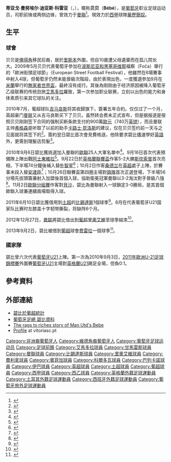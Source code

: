 {{noteTA|G1=英超|G2=MUFC|G3=Football|G4=uefa|G5=laliga|G6=葡超|G7=FAcup
|T=zh-hans:贝贝 (足球运动员); zh-hk:碧比 (足球運動員);
|1=zh-hans:贝贝; zh-hk:碧比;
|2=zh-hans:蒂亚戈·曼努埃尔·迪亚斯·科雷亚; zh-hk:泰亞高·曼奴·戴亞斯·哥利亞;
|3=zh-hans:费雷拉; zh-hk:費利拿;
}}
{{Infobox football biography
| name           = 贝贝<br />''Bébé''
| image          = Tiago Manuel Dias Correia.JPG
| image_size     = 230
| caption             = 
| fullname       = Tiago Manuel Dias Correia<ref name="B-profile">{{cite web |url=http://www.bjk.com.tr/en/player/6/tiago_manuel_dias_correia.html |title=Tiago Manuel Dias Correia - Beşiktaş J.K. Official Web Site |publisher=Beşiktaş J.K. |accessdate=24 March 2012 |archive-date=2012-07-04 |archive-url=https://web.archive.org/web/20120704031845/http://www.bjk.com.tr/en/player/6/tiago_manuel_dias_correia.html |dead-url=no }}</ref><ref>{{cite web |url=http://www.premierleague.com/content/dam/premierleague/site-content/News/publications/squad-lists/squad-lists-february-2012.pdf |title=Premier League clubs submit squad lists |work=PremierLeague.com |publisher=Premier League |page=24 |format=PDF |date=2 February 2012 |accessdate=2 February 2012 |deadurl=yes |archiveurl=https://web.archive.org/web/20120227041058/http://www.premierleague.com/content/dam/premierleague/site-content/News/publications/squad-lists/squad-lists-february-2012.pdf |archivedate=2012-02-27 |df= }}</ref>
| birth_date     = {{Birth date and age|1990|7|12|df=y}}
| birth_place    = 葡萄牙[[阿瓜尔瓦-卡森|阿瓜尔瓦-卡森]]
| height         = {{Height|m=1.90|precision=0}}<ref name="B-profile"/><ref>{{cite web |url=http://www.premierleague.com/en-gb/players/profile.overview.html/tiago-bebe |title=Player Profile - Tiago Bebe |work=premierleague.com |publisher=Premier League |accessdate=24 March 2012 |archive-date=2012-12-27 |archive-url=https://web.archive.org/web/20121227083726/http://www.premierleague.com/en-gb/players/profile.overview.html/tiago-bebe |dead-url=no }}</ref>
| position            = 前锋/边锋
| currentclub    = [[巴列卡诺闪电|華歷簡奴]]
| clubnumber     = 10
| youthyears1    = 2001–2008 |youthclubs1 = 蘆裡
| youthyears2    = 2008–2009 |youthclubs2 = [[艾馬多拉足球會|艾馬多拉]]
| years1         = 2009–2010 |clubs1 = [[艾馬多拉足球會|艾馬多拉]] |caps1 = 26 |goals1 = 4
| years2         = 2010      |clubs2 = [[維多利亞體育會|甘馬雷斯]] |caps2 = 0 |goals2 = 0
| years3         = 2010–2014 |clubs3 = [[曼徹斯特聯足球俱樂部|曼聯]] |caps3 = 2 |goals3 = 0
| years4         = 2011–2012 |clubs4 = → [[贝西克塔斯体操俱乐部|贝西克塔斯]] (租借) |caps4 = 4 |goals4 = 0
| years5         = 2013      |clubs5 = → [[里奧艾維足球俱樂部|里奧艾維]] (租借) |caps5 = 17 |goals5 = 1
| years6         = 2013–2014 |clubs6 = → [[費利拿柏高斯足球會|費利拿]] (租借) |caps6 = 27 |goals6 = 12
| years7         = 2014–2016 |clubs7 = [[里斯本與本菲卡體育俱樂部|本菲卡]] |caps7 = 1 |goals7 = 0
| years8         = 2015      |clubs8 = → [[科尔多瓦足球俱乐部|科尔多瓦]] (租借) |caps8 = 18 |goals8 = 0
| years9         = 2015–2016 |clubs9 = → [[巴列卡诺闪电|巴列卡诺]] (租借) |caps9 = 34 |goals9 = 3
| years10        = 2016–2018 |clubs10 = [[埃瓦爾體育協會|埃瓦爾]] |caps10 = 31 |goals10 = 3
| years11        = 2018 |clubs11 = → [[巴列卡诺闪电|華歷簡奴]] (租借) |caps11 = 17 |goals11 = 3
| years12        = 2018– |clubs12 = [[巴列卡诺闪电|華歷簡奴]] |caps12 = 82 |goals12 = 10
| nationalyears1 = 2010–2011 |nationalteam1 = [[葡萄牙21歲以下國家足球隊|葡萄牙U21]] |nationalcaps1 = 6 |nationalgoals1 = 1
| medaltemplates      = 
| club-update         = 2022年1月23日 (日) 14:15 (UTC)
| nationalteam-update = 2013年10月29日 (二) 14:15 (UTC)
}}

'''蒂亚戈·曼努埃尔·迪亚斯·科雷亚'''（{{lang-pt|'''Tiago Manuel Dias Correia'''}}，{{bd|1990年|7月12日|||B}}），暱称'''贝贝'''（'''Bébé'''），是[[葡萄牙|葡萄牙]]职业足球运动员，司职前锋或两侧边锋，曾效力于[[曼徹斯特聯足球俱樂部|曼聯]]<ref>{{cite news |language=zh-hans |url=http://www.manunited.com.cn/NewsAndFeatures/FootballNews/2010/Aug/Reds%20agree%20deal%20for%20striker.aspx |title=曼联同意签新前锋 |publisher=[[曼徹斯特聯足球俱樂部|''manunited.com.cn'']] |date=2010-08-11 |accessdate=2010-08-13 |archive-date=2010-08-14 |archive-url=https://web.archive.org/web/20100814162824/http://www.manunited.com.cn/NewsAndFeatures/FootballNews/2010/Aug/Reds%20agree%20deal%20for%20striker.aspx |dead-url=no }}</ref>。現效力於[[西甲|西甲]]球隊[[巴列卡诺闪电|華歷簡奴]]。

== 生平 ==
=== 球會 ===
贝贝是[[佛得角|佛得角]]移民后裔，居於[[里斯本|里斯本]]外圍，但自10歲遭父母遺棄而在孤儿院长大。2009年5月贝贝代表葡萄牙參加在[[波斯尼亚和黑塞哥维那|波斯尼亚和黑塞哥维那]]福察（Foča）舉行的「歐洲街頭足球節」（European Street Football Festival），他雖然在6場賽事中射入4球，但葡萄牙仍然未能晉級次階段，由於表現出色，一度獲選參加9月在[[米蘭|米蘭]]舉行的[[無家者世界盃足球賽|無家者世界盃]]，最終沒有成行。其後為刚刚由于经济原因被降入葡萄牙乙级联赛的传统劲旅[[艾馬多拉|艾馬多拉]]羅致，第一次参加职业联赛，立刻以出色的能力和身体素质引来其它球队的关注。

2010年7月，葡超球队[[吉马良斯维多利亚|吉马良斯]]将其收歸旗下，簽署五年合約。仅仅过了一个月，英超豪门[[曼联|曼联]]又从吉马良斯买下了贝贝。虽然转会费未正式宣布，但是据报道是按照贝贝刚刚签下合同的强制买断条款支付的900萬[[歐元|歐元]]（740万[[英镑|英镑]]），而且曼联主帅[[弗格森|弗格森]]是听取了以前的助手[[卡路士·昆洛斯|卡路士·昆洛斯]]的建议，仅在贝贝签约前一天与之见面就将其签下的<ref>{{cite news |language=en |url=http://www.skysports.com/story/0,19528,12875_6307047,00.html |title=United to bring in Bebe |publisher=Sky Sports |date=2010-08-11 |accessdate=2010-08-13 |archive-date=2010-08-14 |archive-url=https://web.archive.org/web/20100814125834/http://www.skysports.com/story/0,19528,12875_6307047,00.html |dead-url=no }}</ref>。簽約翌日碧比首次會見費格遜，他除要求碧比儘速學好[[英語|英語]]外，更需到理髮店剪髮<ref>{{cite news |language=en |url=http://www.skysports.com/story/0,19528,11661_6485781,00.html |title=Bebe relishing United chance |publisher=''Sky Sports'' |date=2010-11-04 |accessdate=2010-11-04 |archive-date=2010-11-06 |archive-url=https://web.archive.org/web/20101106234518/http://www.skysports.com/story/0,19528,11661_6485781,00.html |dead-url=no }}</ref>。

2010年9月6日碧比獲挑選加入曼聯的[[2010/11賽季歐洲冠軍聯賽|歐聯]]25人大軍名單中<ref>{{cite news |language=en |url=http://www.skysports.com/story/0,19528,11095_6362251,00.html |title=Bebe makes Euro squad |publisher=Sky Sports |date=2010-09-06 |accessdate=2010-11-04 |archive-date=2010-10-09 |archive-url=https://web.archive.org/web/20101009150032/http://www.skysports.com/story/0,19528,11095_6362251,00.html |dead-url=no }}</ref>。9月16日首次代表預備隊上陣出戰[[阿士東維拉足球會|阿士東維拉]]<ref>{{cite news |language=en |url=http://www.skysports.com/story/0,19528,11095_6382507,00.html |title=Bebe bow ends in defeat |publisher=''Sky Sports'' |date=2010-09-17 |accessdate=2010-11-04 |archive-date=2016-03-08 |archive-url=https://web.archive.org/web/20160308041304/http://www.skysports.com/story/0,19528,11095_6382507,00.html |dead-url=no }}</ref>。9月22日於[[英格蘭聯賽盃|英格蘭聯賽盃]]作客5-2大勝[[斯坎索普联足球俱乐部|斯坎索普]]首次亮相，下半場74分鐘後補入替[[朴智星|朴智星]]<ref>{{cite news |language=en |url=http://news.bbc.co.uk/sport2/hi/football/league_cup/9010117.stm |title=Scunthorpe 2-5 Man Utd |publisher=[[BBC|BBC]] Sport |date=2010-09-22 |accessdate=2010-10-27 |archive-date=2010-11-14 |archive-url=https://web.archive.org/web/20101114164533/http://news.bbc.co.uk/sport2/hi/football/league_cup/9010117.stm |dead-url=no }}</ref>；10月2日作客[[桑德兰足球俱乐部|桑德兰]]在[[英超|英超]]處子上陣，於賽事末段入替[[安德森·路易斯·迪·阿布努·奧利維拉|安達臣]]<ref>{{cite news |language=en |url=http://news.bbc.co.uk/sport2/hi/football/eng_prem/9041990.stm |title=Sunderland 0-0 Man Utd |publisher=[[BBC|BBC]] Sport |date=2010-10-02 |accessdate=2010-10-27 |archive-date=2010-10-28 |archive-url=https://web.archive.org/web/20101028061538/http://news.bbc.co.uk/sport2/hi/football/eng_prem/9041990.stm |dead-url=no }}</ref>；10月26日聯賽盃第四圈主場對[[伍尔弗汉普顿流浪足球俱乐部|狼隊]]首次正選登場，下半場56分場先拔頭籌兼射入加盟後首個入球，協助衛冕冠軍曼聯以3-2淘汰對手晉級八強<ref>{{cite news |language=en |url=http://news.bbc.co.uk/sport2/hi/football/league_cup/9059505.stm |title=Man Utd 3-2 Wolverhampton |publisher=[[BBC|BBC]] Sport |date=2010-10-26 |accessdate=2010-10-27 |archive-date=2010-10-27 |archive-url=https://web.archive.org/web/20101027050858/http://news.bbc.co.uk/sport2/hi/football/league_cup/9059505.stm |dead-url=no }}</ref>。11月2日[[2010/11賽季歐洲冠軍聯賽分組賽|歐聯分組賽]]作客對[[布尔萨体育|貝沙]]，碧比為曼聯射入一球鎖定3-0勝局，是其首個歐聯入球兼連續兩場取得入球。

2011年6月10日碧比獲借用到[[土超|土超]]的[[贝西克塔斯体操俱乐部|比錫達斯]]1個球季<ref>{{cite news |language=en |url=http://www.goal.com/en/news/11/transfer-zone/2011/06/10/2526692/besiktas-sign-manchester-uniteds-bebe-on-loan-report |title=Besiktas sign Manchester United's Bebe on loan - report |publisher=''goal.com'' |date=2011-06-10 |accessdate=2011-06-14 |archive-date=2011-06-13 |archive-url=https://web.archive.org/web/20110613055015/http://www.goal.com/en/news/11/transfer-zone/2011/06/10/2526692/besiktas-sign-manchester-uniteds-bebe-on-loan-report |dead-url=no }}</ref>。8月在代表葡萄牙U21国家队比赛时左膝盖十字韧带撕裂，将缺阵6个月。

2012年12月27日，[[曼联|曼联]]將碧比借出到[[葡超|葡超]][[里奧艾維足球俱樂部|里奧艾維]]至球季結朿<ref>{{cite news |language=en |url=http://www.bbc.co.uk/sport/0/football/20852565 |title=Manchester United send Bebe out on loan in Portugal |publisher=''[[BBC_Sport|BBC Sport]]'' |date=2012-12-27 |accessdate=2013-10-29 |archive-date=2013-01-11 |archive-url=https://www.webcitation.org/6Db6fuJl2?url=http://www.bbc.co.uk/sport/0/football/20852565 |dead-url=no }}</ref>。

2013年9月2日，碧比被借到[[葡超|葡超]]球會[[费雷拉足球俱乐部|费雷拉]]一個球季<ref>{{cite news |language=en |url=http://www.dailymail.co.uk/sport/football/article-2409416/Manchester-United-loan-Bebe-Pacos-Ferreira.html |title=United send mega flop Bebe back to Portugal... after he fails to start a SINGLE League game in three years! |publisher=''Daily Mail'' |date=2013-09-02 |accessdate=2013-10-29 |archive-date=2013-09-04 |archive-url=https://web.archive.org/web/20130904061850/http://www.dailymail.co.uk/sport/football/article-2409416/Manchester-United-loan-Bebe-Pacos-Ferreira.html |dead-url=no }}</ref>。

=== 國家隊 ===
碧比曾六次代表[[葡萄牙21歲以下國家足球隊|葡萄牙U21]]上陣。第一次為2010年9月3日，[[2011年歐洲U-21足球錦標賽|2011年歐洲U-21足球錦標賽]]外圍賽[[葡萄牙21歲以下國家足球隊|葡萄牙U21]]主場對[[英格蘭21歲以下足球代表隊|英格蘭U21]]踢足全場，但負0:1。

== 參考資料 ==
{{reflist}}

== 外部連結 ==
* [http://www.foradejogo.net/player.php?player=199007120001 碧比於葡超統計]{{Wayback|url=http://www.foradejogo.net/player.php?player=199007120001 |date=20121020120733 }}
* [http://selecoesportuguesas.fpf.pt/PesquisaJogadores/DetalheJogador/TabId/132/Id/674009/ignoreFilter/true/BEB%C3%89.aspx 葡萄牙足總 碧比資料]{{dead link|date=2018年4月 |bot=InternetArchiveBot |fix-attempted=yes }}
* [http://www.bbc.co.uk/blogs/paulfletcher/2010/08/the_amazing_rise_of_man_utds_b.html#243377 The rags to riches story of Man Utd's Bebe]{{Wayback|url=http://www.bbc.co.uk/blogs/paulfletcher/2010/08/the_amazing_rise_of_man_utds_b.html#243377 |date=20100815050003 }}
* [http://www.vitoriasc.pt/futebol_plantel_detalhe.php?id_atleta=482 Profile]{{Wayback|url=http://www.vitoriasc.pt/futebol_plantel_detalhe.php?id_atleta=482 |date=20100815041805 }} at vitoriasc.pt

{{華歷簡奴球員名單}}

{{DEFAULTSORT:Bebe}}
[[Category:非洲裔葡萄牙人|Category:非洲裔葡萄牙人]]
[[Category:維德角裔葡萄牙人|Category:維德角裔葡萄牙人]]
[[Category:葡萄牙足球运动员|Category:葡萄牙足球运动员]]
[[Category:足球前鋒|Category:足球前鋒]]
[[Category:艾馬多拉球員|Category:艾馬多拉球員]]
[[Category:甘馬雷斯球員|Category:甘馬雷斯球員]]
[[Category:曼聯球員|Category:曼聯球員]]
[[Category:比錫達斯球員|Category:比錫達斯球員]]
[[Category:里奧艾維球員|Category:里奧艾維球員]]
[[Category:費利拿球員|Category:費利拿球員]]
[[Category:賓菲加球員|Category:賓菲加球員]]
[[Category:科爾多瓦球員|Category:科爾多瓦球員]]
[[Category:巴列卡諾球員|Category:巴列卡諾球員]]
[[Category:伊巴球員|Category:伊巴球員]]
[[Category:英超球員|Category:英超球員]]
[[Category:土超球員|Category:土超球員]]
[[Category:葡超球員|Category:葡超球員]]
[[Category:西甲球員|Category:西甲球員]]
[[Category:西乙球員|Category:西乙球員]]
[[Category:英格蘭外籍足球運動員|Category:英格蘭外籍足球運動員]]
[[Category:土耳其外籍足球運動員|Category:土耳其外籍足球運動員]]
[[Category:西班牙外籍足球運動員|Category:西班牙外籍足球運動員]]
[[Category:葡萄牙旅外足球運動員|Category:葡萄牙旅外足球運動員]]